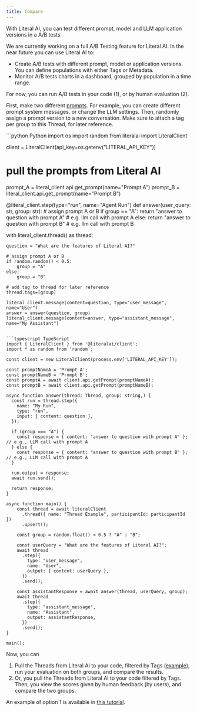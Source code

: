 ```yaml
---
title: Compare
---
```


With Literal AI, you can test different prompt, model and LLM application versions in a A/B tests. 

We are currently working on a full A/B Testing feature for Literal AI. In the near future you can use Literal AI to: 

* Create A/B tests with different prompt, model or application versions. You can define populations with either Tags or Metadata.
* Monitor A/B tests charts in a dashboard, grouped by population in a time range.

For now, you can run A/B tests in your code (1), or by human evaluation (2).

First, make two different [prompts](/concepts/prompt/overview). For example, you can create different prompt system messages, or change the LLM settings. Then, randomly assign a prompt version to a new conversation. Make sure to attach a tag per group to this Thread, for later reference.

<CodeGroup>
```python Python
import os
import random
from literalai import LiteralClient

client = LiteralClient(api_key=os.getenv("LITERAL_API_KEY"))

# pull the prompts from Literal AI
prompt_A = literal_client.api.get_prompt(name="Prompt A")
prompt_B = literal_client.api.get_prompt(name="Prompt B")

@literal_client.step(type="run", name="Agent Run")
def answer(user_query: str, group: str):
    # assign prompt A or B
    if group == "A":
        return "answer to question with prompt A" # e.g. llm call with prompt A
    else:
        return "answer to question with prompt B" # e.g. llm call with prompt B

with literal_client.thread() as thread:

    question = "What are the features of Literal AI?"

    # assign prompt A or B
    if random.random() < 0.5:
        group = "A"
    else:
        group = "B"
        
    # add tag to thread for later reference
    thread.tags=[group]

    literal_client.message(content=question, type="user_message", name="User")
    answer = answer(question, group)
    literal_client.message(content=answer, type="assistant_message", name="My Assistant")
```

```typescript TypeScript
import { LiteralClient } from '@literalai/client';
import * as random from 'random';

const client = new LiteralClient(process.env['LITERAL_API_KEY']);

const promptNameA = 'Prompt A';
const promptNameB = 'Prompt B';
const promptA = await client.api.getPrompt(promptNameA);
const promptB = await client.api.getPrompt(promptNameB);

async function answer(thread: Thread, group: string,) {
  const run = thread.step({
    name: "My Run",
    type: "run",
    input: { content: question },
  });

  if (group === "A") {
    const response = { content: "answer to question with prompt A" }; // e.g., LLM call with prompt A
  } else {
    const response = { content: "answer to question with prompt B" }; // e.g., LLM call with prompt A
  }

  run.output = response;
  await run.send();

  return response;
}

async function main() {
    const thread = await literalClient
      .thread({ name: "Thread Example", participantId: participantId })
      .upsert();

    const group = random.float() < 0.5 ? "A" : "B";
    
    const userQuery = "What are the features of Literal AI?";
    await thread
      .step({
        type: "user_message",
        name: "User",
        output: { content: userQuery },
      })
      .send();
 
    const assistantResponse = await answer(thread, userQuery, group);
    await thread
      .step({
        type: "assistant_message",
        name: "Assistant",
        output: assistantResponse,
      })
      .send();
}

main();
```
</CodeGroup>

Now, you can 

1. Pull the Threads from Literal AI to your code, filtered by Tags ([example](/concepts/observability/tags#filter-by-tags)), run your evaluation on both groups, and compare the results.
2. Or, you pull the Threads from Literal AI to your code filtered by Tags. Then, you view the scores given by human feedback (by users), and compare the two groups. 

An example of option 1 is available in [this tutorial](/guides/evaluation/ab-testing).
